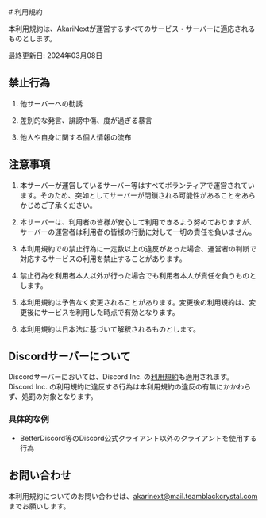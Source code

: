 
<div className="mdx-center">
<div className="mdx">
# 利用規約

本利用規約は、AkariNextが運営するすべてのサービス・サーバーに適応されるものとします。

最終更新日: 2024年03月08日

## 禁止行為

1. 他サーバーへの勧誘

2. 差別的な発言、誹謗中傷、度が過ぎる暴言

3. 他人や自身に関する個人情報の流布

## 注意事項

1. 本サーバーが運営しているサーバー等はすべてボランティアで運営されています。そのため、突如としてサーバーが閉鎖される可能性があることをあらかじめご了承ください。

2. 本サーバーは、利用者の皆様が安心して利用できるよう努めておりますが、サーバーの運営者は利用者の皆様の行動に対して一切の責任を負いません。

3. 本利用規約での禁止行為に一定数以上の違反があった場合、運営者の判断で対応するサービスの利用を禁止することがあります。

4. 禁止行為を利用者本人以外が行った場合でも利用者本人が責任を負うものとします。

5. 本利用規約は予告なく変更されることがあります。変更後の利用規約は、変更後にサービスを利用した時点で有効となります。

6. 本利用規約は日本法に基づいて解釈されるものとします。

## Discordサーバーについて

Discordサーバーにおいては、Discord Inc. の[利用規約](https://discord.com/terms/)も適用されます。Discord Inc. の利用規約に違反する行為は本利用規約の違反の有無にかかわらず、処罰の対象となります。

### 具体的な例

- BetterDiscord等のDiscord公式クライアント以外のクライアントを使用する行為

## お問い合わせ

本利用規約についてのお問い合わせは、akarinext@mail.teamblackcrystal.com までお願いします。

</div>
</div>